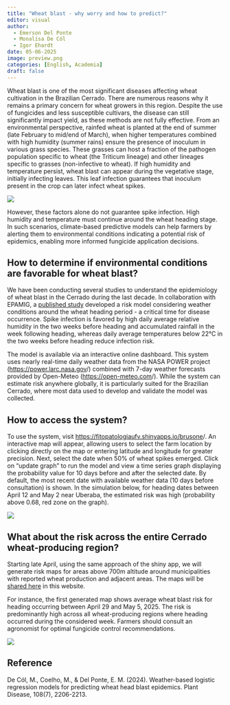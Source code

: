 ```yaml
---
title: "Wheat blast - why worry and how to predict?"
editor: visual
author: 
  - Emerson Del Ponte
  - Monalisa De Cól
  - Igor Ehardt
date: 05-06-2025
image: preview.png
categories: [English, Academia] 
draft: false 
---
```


Wheat blast is one of the most significant diseases affecting wheat cultivation in the Brazilian Cerrado. There are numerous reasons why it remains a primary concern for wheat growers in this region. Despite the use of fungicides and less susceptible cultivars, the disease can still significantly impact yield, as these methods are not fully effective. From an environmental perspective, rainfed wheat is planted at the end of summer (late February to mid/end of March), when higher temperatures combined with high humidity (summer rains) ensure the presence of inoculum in various grass species. These grasses can host a fraction of the pathogen population specific to wheat (the Triticum lineage) and other lineages specific to grasses (non-infective to wheat). If high humidity and temperature persist, wheat blast can appear during the vegetative stage, initially infecting leaves. This leaf infection guarantees that inoculum present in the crop can later infect wheat spikes.

![](../../figs/brusone_foto.jpg)


However, these factors alone do not guarantee spike infection. High humidity and temperature must continue around the wheat heading stage. In such scenarios, climate-based predictive models can help farmers by alerting them to environmental conditions indicating a potential risk of epidemics, enabling more informed fungicide application decisions.

## How to determine if environmental conditions are favorable for wheat blast?

We have been conducting several studies to understand the epidemiology of wheat blast in the Cerrado during the last decade. In collaboration with EPAMIG, a [published study](https://apsjournals.apsnet.org/doi/10.1094/PDIS-11-23-2513-RE) developed a risk model considering weather conditions around the wheat heading period - a critical time for disease occurrence. Spike infection is favored by high daily average relative humidity in the two weeks before heading and accumulated rainfall in the week following heading, whereas daily average temperatures below 22°C in the two weeks before heading reduce infection risk.

The model is available via an interactive online dashboard. This system uses nearly real-time daily weather data from the NASA POWER project (<https://power.larc.nasa.gov>/) combined with 7-day weather forecasts provided by Open-Meteo (<https://open-meteo.com>/). While the system can estimate risk anywhere globally, it is particularly suited for the Brazilian Cerrado, where most data used to develop and validate the model was collected.

## How to access the system?

To use the system, visit <https://fitopatologiaufv.shinyapps.io/brusone>/. An interactive map will appear, allowing users to select the farm location by clicking directly on the map or entering latitude and longitude for greater precision. Next, select the date when 50% of wheat spikes emerged. Click on “update graph” to run the model and view a time series graph displaying the probability value for 10 days before and after the selected date. By default, the most recent date with available weather data (10 days before consultation) is shown. In the simulation below, for heading dates between April 12 and May 2 near Uberaba, the estimated risk was high (probability above 0.68, red zone on the graph).

![](../../figs/brusone_app.png)

## What about the risk across the entire Cerrado wheat-producing region?

Starting late April, using the same approach of the shiny app, we will generate risk maps for areas above 700m altitude around municipalities with reported wheat production and adjacent areas. The maps will be [shared here](https://emersondelponte.netlify.app/brusone) in this website.

For instance, the first generated map shows average wheat blast risk for heading occurring between April 29 and May 5, 2025. The risk is predominantly high across all wheat-producing regions where heading occurred during the considered week. Farmers should consult an agronomist for optimal fungicide control recommendations.

![](../../figs/brusone_map_2025_1.jpeg){fig-align="center"}

## Reference

De Cól, M., Coelho, M., & Del Ponte, E. M. (2024). Weather-based logistic regression models for predicting wheat head blast epidemics. Plant Disease, 108(7), 2206-2213.

